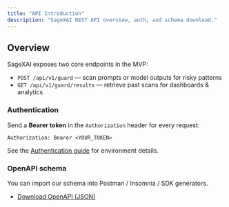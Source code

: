 ```yaml
---
title: "API Introduction"
description: "SageXAI REST API overview, auth, and schema download."
---
```


## Overview

SageXAI exposes two core endpoints in the MVP:

- `POST /api/v1/guard` — scan prompts or model outputs for risky patterns
- `GET /api/v1/guard/results` — retrieve past scans for dashboards & analytics

### Authentication

Send a **Bearer token** in the `Authorization` header for every request:

```http
Authorization: Bearer <YOUR_TOKEN>
```

See the <a href="/guides/authentication">Authentication guide</a> for environment details.

### OpenAPI schema

You can import our schema into Postman / Insomnia / SDK generators.

- <a href="/api-reference/openapi.json" download>Download OpenAPI (JSON)</a>
